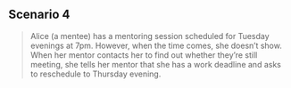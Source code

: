 ## **Scenario 4**

> Alice (a mentee) has a mentoring session scheduled for Tuesday evenings at 7pm. However, when the time comes, she doesn’t show. When her mentor contacts her to find out whether they’re still meeting, she tells her mentor that she has a work deadline and asks to reschedule to Thursday evening.
